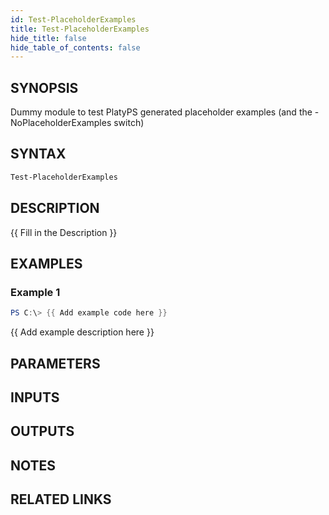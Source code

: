 ```yaml
---
id: Test-PlaceholderExamples
title: Test-PlaceholderExamples
hide_title: false
hide_table_of_contents: false
---
```


## SYNOPSIS

Dummy module to test PlatyPS generated placeholder examples (and the -NoPlaceholderExamples switch)

## SYNTAX

```powershell
Test-PlaceholderExamples
```

## DESCRIPTION

{{ Fill in the Description }}

## EXAMPLES

### Example 1

```powershell
PS C:\> {{ Add example code here }}
```

{{ Add example description here }}

## PARAMETERS

## INPUTS

## OUTPUTS

## NOTES

## RELATED LINKS
